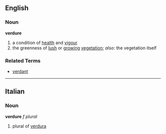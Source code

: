 ==English==
=== Noun ===
'''verdure'''
# a condition of [[health]] and [[vigour]]
# the greenness of [[lush]] or [[grow]]ing [[vegetation]]; ''also'': the vegetation itself

=== Related Terms ===
* [[verdant]]

----

==Italian==
===Noun===
'''verdure''' ''f plural''

# plural of [[verdura]]